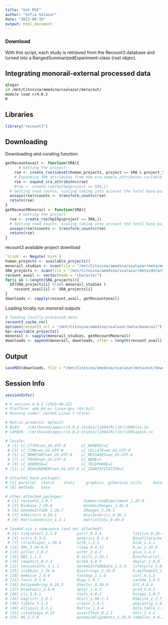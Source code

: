 ```yaml
---
title: "Get RSE"
author: "Sofia Salazar"
date: "2023-09-16"
output: html_document
---
```

### Download

With this script, each study is retrieved from the Recount3 database and turned into a RangedSummarizedExperiment-class (rse) object.

## Integrating monorail-external processed data

```bash
qlogin
cd /mnt/Citosina/amedina/ssalazar/meta/out/
module load r/4.0.2
R
```

## Libraries

```r
library("recount3")
```

## Downloading

Downloading and curating function

```r
getRecountavail <- function(SRA){
      # Getting the project
    rse <- create_rse(subset(human_projects, project == SRA & project_type == "data_sources"))
    # Expanding SRA attributes from the sra.sample_attributes variable in the colData() slot of the RangedSummarizedExperiment-class produced by create_rse().
    rse <- expand_sra_attributes(rse)
    #rse <- create_rse(hp[hp$project == SRA,])
  # Getting read counts, scaling taking into account the total base-pair coverage for the given sample by using the area under the coverage (AUC).
  assays(rse)$counts <- transform_counts(rse)
  return(rse)
}
getRecountMonorail <- function(SRA){
      # Getting the project
  rse <- create_rse(hp[hp$project == SRA,])
  # Getting read counts, scaling taking into account the total base-pair coverage for the given sample by using the area under the coverage (AUC).
  assays(rse)$counts <- transform_counts(rse)
  return(rse)
}
```

recount3 available project download

```r
`%!in%` <- Negate(`%in%`)
human_projects <- available_projects()
monorail_studies <- scan(file = "/mnt/Citosina/amedina/ssalazar/meta/monorail/studies.txt", character(), sep=",")
SRA_projects <- scan(file = "/mnt/Citosina/amedina/ssalazar/meta/data/SRA-IDs.txt", character(), sep=",")
recount_avail <- vector(mode = "character")
for(i in 1:length(SRA_projects)){
  if(SRA_projects[i] %!in% monorail_studies )
    recount_avail[i] <- SRA_projects[i]
}
downloads <- sapply(recount_avail, getRecountavail)
```

Loading locally run monorail outputs

```r
# loading locally-processed data
recount3_cache_rm()
options(recount3_url = "/mnt/Citosina/amedina/ssalazar/meta/monorail")
hp<-available_projects()
monorail <- sapply(monorail_studies, getRecountMonorail)
downloads <- append(monorail, downloads, after = length(recount_avail))
```

## Output

```r
saveRDS(downloads, file = "/mnt/Citosina/amedina/ssalazar/meta/out/downloads.xz", compress="xz")
```


## Session Info

```r
sessionInfo()

# R version 4.0.2 (2020-06-22)
# Platform: x86_64-pc-linux-gnu (64-bit)
# Running under: CentOS Linux 7 (Core)

# Matrix products: default
# BLAS:   /cm/shared/apps/r/4.0.2-studio/lib64/R/lib/libRblas.so
# LAPACK: /cm/shared/apps/r/4.0.2-studio/lib64/R/lib/libRlapack.so

# locale:
 # [1] LC_CTYPE=en_US.UTF-8       LC_NUMERIC=C              
 # [3] LC_TIME=en_US.UTF-8        LC_COLLATE=en_US.UTF-8    
 # [5] LC_MONETARY=en_US.UTF-8    LC_MESSAGES=en_US.UTF-8   
 # [7] LC_PAPER=en_US.UTF-8       LC_NAME=C                 
 # [9] LC_ADDRESS=C               LC_TELEPHONE=C            
# [11] LC_MEASUREMENT=en_US.UTF-8 LC_IDENTIFICATION=C       

# attached base packages:
# [1] parallel  stats4    stats     graphics  grDevices utils     datasets 
# [8] methods   base     

# other attached packages:
 # [1] recount3_1.0.7              SummarizedExperiment_1.20.0
 # [3] Biobase_2.50.0              GenomicRanges_1.42.0       
 # [5] GenomeInfoDb_1.26.7         IRanges_2.24.1             
 # [7] S4Vectors_0.28.1            BiocGenerics_0.36.1        
 # [9] MatrixGenerics_1.2.1        matrixStats_0.60.0         

# loaded via a namespace (and not attached):
 # [1] tidyselect_1.1.0         purrr_0.3.4              lattice_0.20-41         
 # [4] vctrs_0.3.8              generics_0.1.0           BiocFileCache_1.14.0    
 # [7] rtracklayer_1.50.0       utf8_1.2.2               blob_1.2.1              
# [10] XML_3.99-0.6             rlang_0.4.11             R.oo_1.24.0             
# [13] pillar_1.6.2             withr_2.4.2              glue_1.4.2              
# [16] DBI_1.1.1                R.utils_2.10.1           BiocParallel_1.24.1     
# [19] rappdirs_0.3.3           bit64_4.0.5              dbplyr_2.0.0            
# [22] sessioninfo_1.1.1        GenomeInfoDbData_1.2.4   lifecycle_1.0.0         
# [25] zlibbioc_1.36.0          Biostrings_2.58.0        R.methodsS3_1.8.1       
# [28] memoise_2.0.0            fastmap_1.1.0            curl_4.3.2              
# [31] fansi_0.5.0              Rcpp_1.0.7               cachem_1.0.5            
# [34] DelayedArray_0.16.3      XVector_0.30.0           bit_4.0.4               
# [37] Rsamtools_2.6.0          dplyr_1.0.3              grid_4.0.2              
# [40] cli_3.0.1                tools_4.0.2              bitops_1.0-7            
# [43] magrittr_2.0.1           RCurl_1.98-1.3           RSQLite_2.2.7           
# [46] tibble_3.1.3             crayon_1.4.1             pkgconfig_2.0.3         
# [49] ellipsis_0.3.2           Matrix_1.3-4             data.table_1.14.0       
# [52] rstudioapi_0.13          assertthat_0.2.1         httr_1.4.2              
# [55] R6_2.5.0                 GenomicAlignments_1.26.0 compiler_4.0.2 
```